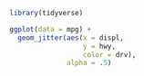 
```r
library(tidyverse)
```



```r
ggplot(data = mpg) +
  geom_jitter(aes(x = displ, 
                  y = hwy, 
                  color = drv), 
              alpha = .5) 
```